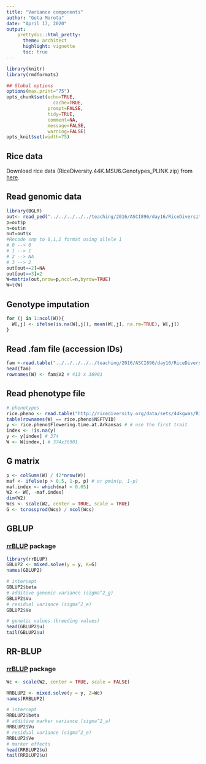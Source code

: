 ```yaml
---
title: "Variance components"
author: "Gota Morota" 
date: "April 17, 2020"
output: 
    prettydoc::html_pretty:
      theme: architect
      highlight: vignette
      toc: true
---
```


```r
library(knitr)
library(rmdformats)

## Global options
options(max.print="75")
opts_chunk$set(echo=TRUE,
	             cache=TRUE,
               prompt=FALSE,
               tidy=TRUE,
               comment=NA,
               message=FALSE,
               warning=FALSE)
opts_knit$set(width=75)
```

## Rice data
Download rice data (RiceDiversity.44K.MSU6.Genotypes_PLINK.zip) from [here](http://ricediversity.org/data/sets/44kgwas/). 

## Read genomic data
```r
library(BGLR)
out<- read_ped("../../../../../teaching/2016/ASCI896/day16/RiceDiversity_44K_Genotypes_PLINK/sativas413.ped")
p=out$p
n=out$n
out=out$x
#Recode snp to 0,1,2 format using allele 1
# 0 --> 0
# 1 --> 1
# 2 --> NA
# 3 --> 2
out[out==2]=NA
out[out==3]=2
W=matrix(out,nrow=p,ncol=n,byrow=TRUE)
W=t(W)
```


## Genotype imputation
```r
for (j in 1:ncol(W)){
  W[,j] <- ifelse(is.na(W[,j]), mean(W[,j], na.rm=TRUE), W[,j])
}
```

## Read .fam file (accession IDs)
```r
fam <-read.table("../../../../../teaching/2016/ASCI896/day16/RiceDiversity_44K_Genotypes_PLINK/sativas413.fam", header = FALSE, stringsAsFactors = FALSE)  
head(fam)
rownames(W) <- fam$V2 # 413 x 36901
```

## Read phenotype file 
```r
# phenotypes
rice.pheno <- read.table("http://ricediversity.org/data/sets/44kgwas/RiceDiversity_44K_Phenotypes_34traits_PLINK.txt",header=TRUE, stringsAsFactors = FALSE, sep = "\t")
table(rownames(W) == rice.pheno$NSFTVID)
y <- rice.pheno$Flowering.time.at.Arkansas # # use the first trait 
index <- !is.na(y)
y <- y[index] # 374
W <- W[index,] # 374x36901
```


## G matrix
```r
p <- colSums(W) / (2*nrow(W))
maf <- ifelse(p > 0.5, 1-p, p) # or pmin(p, 1-p)
maf.index <- which(maf < 0.05)
W2 <- W[, -maf.index]
dim(W2)
Wcs <- scale(W2, center = TRUE, scale = TRUE)
G <- tcrossprod(Wcs) / ncol(Wcs)
```

## GBLUP

### [rrBLUP](https://cran.r-project.org/web/packages/rrBLUP/index.html) package
```r
library(rrBLUP)
GBLUP2 <- mixed.solve(y = y, K=G)
names(GBLUP2)

# intercept 
GBLUP2$beta
# additive genomic variance (sigma^2_g)
GBLUP2$Vu
# residual variance (sigma^2_e)
GBLUP2$Ve

# genetic values (breeding values)
head(GBLUP2$u)
tail(GBLUP2$u)
```


## RR-BLUP

### [rrBLUP](https://cran.r-project.org/web/packages/rrBLUP/index.html) package
```r
Wc <- scale(W2, center = TRUE, scale = FALSE)

RRBLUP2 <- mixed.solve(y = y, Z=Wc)
names(RRBLUP2)

# intercept 
RRBLUP2$beta
# additive marker variance (sigma^2_a)
RRBLUP2$Vu
# residual variance (sigma^2_e)
RRBLUP2$Ve
# marker effects 
head(RRBLUP2$u)
tail(RRBLUP2$u)
```




